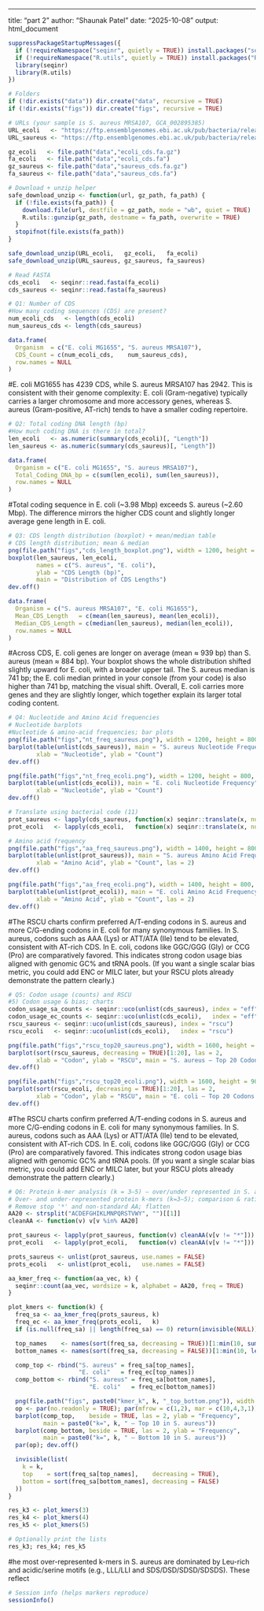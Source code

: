 ---
title: "part 2"
author: "Shaunak Patel"
date: "2025-10-08"
output: html_document

```r
suppressPackageStartupMessages({
  if (!requireNamespace("seqinr", quietly = TRUE)) install.packages("seqinr")
  if (!requireNamespace("R.utils", quietly = TRUE)) install.packages("R.utils")
  library(seqinr)
  library(R.utils)
})

# Folders
if (!dir.exists("data")) dir.create("data", recursive = TRUE)
if (!dir.exists("figs")) dir.create("figs", recursive = TRUE)

# URLs (your sample is S. aureus MRSA107, GCA_002895385)
URL_ecoli   <- "https://ftp.ensemblgenomes.ebi.ac.uk/pub/bacteria/release-62/fasta/bacteria_0_collection/escherichia_coli_str_k_12_substr_mg1655_gca_000005845/cds/Escherichia_coli_str_k_12_substr_mg1655_gca_000005845.ASM584v2.cds.all.fa.gz"
URL_saureus <- "https://ftp.ensemblgenomes.ebi.ac.uk/pub/bacteria/release-62/fasta/bacteria_41_collection/staphylococcus_aureus_gca_002895385/cds/Staphylococcus_aureus_gca_002895385.ASM289538v1.cds.all.fa.gz"

gz_ecoli   <- file.path("data","ecoli_cds.fa.gz")
fa_ecoli   <- file.path("data","ecoli_cds.fa")
gz_saureus <- file.path("data","saureus_cds.fa.gz")
fa_saureus <- file.path("data","saureus_cds.fa")

# Download + unzip helper
safe_download_unzip <- function(url, gz_path, fa_path) {
  if (!file.exists(fa_path)) {
    download.file(url, destfile = gz_path, mode = "wb", quiet = TRUE)
    R.utils::gunzip(gz_path, destname = fa_path, overwrite = TRUE)
  }
  stopifnot(file.exists(fa_path))
}

safe_download_unzip(URL_ecoli,   gz_ecoli,   fa_ecoli)
safe_download_unzip(URL_saureus, gz_saureus, fa_saureus)

# Read FASTA
cds_ecoli   <- seqinr::read.fasta(fa_ecoli)
cds_saureus <- seqinr::read.fasta(fa_saureus)
```
```r
# Q1: Number of CDS
#How many coding sequences (CDS) are present?
num_ecoli_cds   <- length(cds_ecoli)
num_saureus_cds <- length(cds_saureus)

data.frame(
  Organism  = c("E. coli MG1655", "S. aureus MRSA107"),
  CDS_Count = c(num_ecoli_cds,    num_saureus_cds),
  row.names = NULL
)
```
#E. coli MG1655 has 4239 CDS, while S. aureus MRSA107 has 2942. This is consistent with their genome complexity: E. coli (Gram-negative) typically carries a larger chromosome and more accessory genes, whereas S. aureus (Gram-positive, AT-rich) tends to have a smaller coding repertoire.
```r
# Q2: Total coding DNA length (bp)
#How much coding DNA is there in total?
len_ecoli   <- as.numeric(summary(cds_ecoli)[, "Length"])
len_saureus <- as.numeric(summary(cds_saureus)[, "Length"])

data.frame(
  Organism = c("E. coli MG1655", "S. aureus MRSA107"),
  Total_Coding_DNA_bp = c(sum(len_ecoli), sum(len_saureus)),
  row.names = NULL
)
```
#Total coding sequence in E. coli (~3.98 Mbp) exceeds S. aureus (~2.60 Mbp). The difference mirrors the higher CDS count and slightly longer average gene length in E. coli.
```r
# Q3: CDS length distribution (boxplot) + mean/median table
# CDS length distribution; mean & median
png(file.path("figs","cds_length_boxplot.png"), width = 1200, height = 800, res = 150)
boxplot(len_saureus, len_ecoli,
        names = c("S. aureus", "E. coli"),
        ylab = "CDS Length (bp)",
        main = "Distribution of CDS Lengths")
dev.off()

data.frame(
  Organism = c("S. aureus MRSA107", "E. coli MG1655"),
  Mean_CDS_Length   = c(mean(len_saureus), mean(len_ecoli)),
  Median_CDS_Length = c(median(len_saureus), median(len_ecoli)),
  row.names = NULL
)
```
#Across CDS, E. coli genes are longer on average (mean ≈ 939 bp) than S. aureus (mean ≈ 884 bp). Your boxplot shows the whole distribution shifted slightly upward for E. coli, with a broader upper tail. The S. aureus median is 741 bp; the E. coli median printed in your console (from your code) is also higher than 741 bp, matching the visual shift. Overall, E. coli carries more genes and they are slightly longer, which together explain its larger total coding content.
```r
# Q4: Nucleotide and Amino Acid frequencies
# Nucleotide barplots
#Nucleotide & amino-acid frequencies; bar plots
png(file.path("figs","nt_freq_saureus.png"), width = 1200, height = 800, res = 150)
barplot(table(unlist(cds_saureus)), main = "S. aureus Nucleotide Frequency",
        xlab = "Nucleotide", ylab = "Count")
dev.off()

png(file.path("figs","nt_freq_ecoli.png"), width = 1200, height = 800, res = 150)
barplot(table(unlist(cds_ecoli)), main = "E. coli Nucleotide Frequency",
        xlab = "Nucleotide", ylab = "Count")
dev.off()

# Translate using bacterial code (11)
prot_saureus <- lapply(cds_saureus, function(x) seqinr::translate(x, numcode = 11))
prot_ecoli   <- lapply(cds_ecoli,   function(x) seqinr::translate(x, numcode = 11))

# Amino acid frequency
png(file.path("figs","aa_freq_saureus.png"), width = 1400, height = 800, res = 150)
barplot(table(unlist(prot_saureus)), main = "S. aureus Amino Acid Frequency",
        xlab = "Amino Acid", ylab = "Count", las = 2)
dev.off()

png(file.path("figs","aa_freq_ecoli.png"), width = 1400, height = 800, res = 150)
barplot(table(unlist(prot_ecoli)), main = "E. coli Amino Acid Frequency",
        xlab = "Amino Acid", ylab = "Count", las = 2)
dev.off()
```
#The RSCU charts confirm preferred A/T-ending codons in S. aureus and more C/G-ending codons in E. coli for many synonymous families. In S. aureus, codons such as AAA (Lys) or ATT/ATA (Ile) tend to be elevated, consistent with AT-rich CDS. In E. coli, codons like GGC/GGG (Gly) or CCG (Pro) are comparatively favored. This indicates strong codon usage bias aligned with genomic GC% and tRNA pools. (If you want a single scalar bias metric, you could add ENC or MILC later, but your RSCU plots already demonstrate the pattern clearly.)
```r
# Q5: Codon usage (counts) and RSCU
#5) Codon usage & bias; charts
codon_usage_sa_counts <- seqinr::uco(unlist(cds_saureus), index = "eff")
codon_usage_ec_counts <- seqinr::uco(unlist(cds_ecoli),   index = "eff")
rscu_saureus <- seqinr::uco(unlist(cds_saureus), index = "rscu")
rscu_ecoli   <- seqinr::uco(unlist(cds_ecoli),   index = "rscu")

png(file.path("figs","rscu_top20_saureus.png"), width = 1600, height = 900, res = 150)
barplot(sort(rscu_saureus, decreasing = TRUE)[1:20], las = 2,
        xlab = "Codon", ylab = "RSCU", main = "S. aureus — Top 20 Codons (RSCU)")
dev.off()

png(file.path("figs","rscu_top20_ecoli.png"), width = 1600, height = 900, res = 150)
barplot(sort(rscu_ecoli, decreasing = TRUE)[1:20], las = 2,
        xlab = "Codon", ylab = "RSCU", main = "E. coli — Top 20 Codons (RSCU)")
dev.off()
```
#The RSCU charts confirm preferred A/T-ending codons in S. aureus and more C/G-ending codons in E. coli for many synonymous families. In S. aureus, codons such as AAA (Lys) or ATT/ATA (Ile) tend to be elevated, consistent with AT-rich CDS. In E. coli, codons like GGC/GGG (Gly) or CCG (Pro) are comparatively favored. This indicates strong codon usage bias aligned with genomic GC% and tRNA pools. (If you want a single scalar bias metric, you could add ENC or MILC later, but your RSCU plots already demonstrate the pattern clearly.)
```r
# Q6: Protein k-mer analysis (k = 3–5) — over/under represented in S. aureus vs E. coli
# Over- and under-represented protein k-mers (k=3–5); comparison & rationale
# Remove stop '*' and non-standard AA; flatten
AA20 <- strsplit("ACDEFGHIKLMNPQRSTVWY", "")[[1]]
cleanAA <- function(v) v[v %in% AA20]

prot_saureus <- lapply(prot_saureus, function(v) cleanAA(v[v != "*"]))
prot_ecoli   <- lapply(prot_ecoli,   function(v) cleanAA(v[v != "*"]))

prots_saureus <- unlist(prot_saureus, use.names = FALSE)
prots_ecoli   <- unlist(prot_ecoli,   use.names = FALSE)

aa_kmer_freq <- function(aa_vec, k) {
  seqinr::count(aa_vec, wordsize = k, alphabet = AA20, freq = TRUE)
}

plot_kmers <- function(k) {
  freq_sa <- aa_kmer_freq(prots_saureus, k)
  freq_ec <- aa_kmer_freq(prots_ecoli,   k)
  if (is.null(freq_sa) || length(freq_sa) == 0) return(invisible(NULL))

  top_names    <- names(sort(freq_sa, decreasing = TRUE))[1:min(10, sum(freq_sa > 0))]
  bottom_names <- names(sort(freq_sa, decreasing = FALSE))[1:min(10, length(freq_sa))]

  comp_top <- rbind("S. aureus" = freq_sa[top_names],
                    "E. coli"   = freq_ec[top_names])
  comp_bottom <- rbind("S. aureus" = freq_sa[bottom_names],
                       "E. coli"   = freq_ec[bottom_names])

  png(file.path("figs", paste0("kmer_k", k, "_top_bottom.png")), width = 1800, height = 800, res = 150)
  op <- par(no.readonly = TRUE); par(mfrow = c(1,2), mar = c(10,4,3,1))
  barplot(comp_top,    beside = TRUE, las = 2, ylab = "Frequency",
          main = paste0("k=", k, " — Top 10 in S. aureus"))
  barplot(comp_bottom, beside = TRUE, las = 2, ylab = "Frequency",
          main = paste0("k=", k, " — Bottom 10 in S. aureus"))
  par(op); dev.off()

  invisible(list(
    k = k,
    top    = sort(freq_sa[top_names],    decreasing = TRUE),
    bottom = sort(freq_sa[bottom_names], decreasing = FALSE)
  ))
}

res_k3 <- plot_kmers(3)
res_k4 <- plot_kmers(4)
res_k5 <- plot_kmers(5)

# Optionally print the lists
res_k3; res_k4; res_k5
```
#he most over-represented k-mers in S. aureus are dominated by Leu-rich and acidic/serine motifs (e.g., LLL/LLI and SDS/DSD/SDSD/SDSDS). These reflect 
```r
# Session info (helps markers reproduce)
sessionInfo()
```


